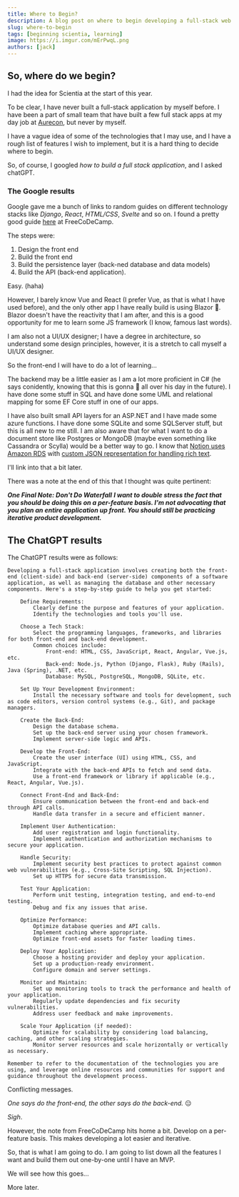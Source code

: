 ```yaml
---
title: Where to Begin?
description: A blog post on where to begin developing a full-stack web application
slug: where-to-begin
tags: [beginning scientia, learning]
image: https://i.imgur.com/mErPwqL.png
authors: [jack]
---
```


## So, where do we begin?

I had the idea for Scientia at the start of this year.

To be clear, I have never built a full-stack application by myself before. I have been a part of small team that have built a few full stack apps at my day job at [Aurecon](https:///www.aurecongroup.com), but never by myself.

I have a vague idea of some of the technologies that I may use, and I have a rough list of features I wish to implement, but it is a hard thing to decide where to begin.

So, of course, I googled *how to build a full stack application*, and I asked chatGPT.
<!--truncate-->
### The Google results

Google gave me a bunch of links to random guides on different technology stacks like *Django*, *React*, *HTML/CSS*, *Svelte* and so on. I found a pretty good guide [here](https://www.freecodecamp.org/news/how-to-build-a-full-stack-application-from-start-to-finish/) at FreeCoDeCamp.

The steps were:

1. Design the front end
2. Build the front end
3. Build the persistence layer (back-ned database and data models)
4. Build the API (back-end application).

Easy. (haha)

However, I barely know Vue and React (I prefer Vue, as that is what I have used before), and the only other app I have really build is using Blazor :shit:. Blazor doesn't have the reactivity that I am after, and this is a good opportunity for me to learn some JS framework (I know, famous last words).

I am also not a UI/UX designer; I have a degree in architecture, so understand some design principles, however, it is a stretch to call myself a UI/UX designer.

So the front-end I will have to do a lot of learning...

The backend may be a little easier as I am a lot more proficient in C# (he says conidently, knowing that this is gonna :shit: all over his day in the future). I have done some stuff in SQL and have done some UML and relational mapping for some EF Core stuff in one of our apps.

I have also built small API layers for an ASP.NET and I have made some azure functions. I have done some SQLite and some SQLServer stuff, but this is all new to me still. I am also aware that for what I want to do a document store like Postgres or MongoDB (maybe even something like Cassandra or Scylla) would be a better way to go. I know that [Notion uses Amazon RDS](https://www.notion.so/blog/the-great-re-shard) with [custom JSON representation for handling rich text](https://www.notion.so/blog/creating-the-notion-api).

I'll link into that a bit later.

There was a note at the end of this that I thought was quite pertinent:

***One Final Note: Don't Do Waterfall***
***I want to double stress the fact that you should be doing this on a per-feature basis. I'm not advocating that you plan an entire application up front. You should still be practicing iterative product development.***

## The ChatGPT results

The ChatGPT results were as follows:

```text
Developing a full-stack application involves creating both the front-end (client-side) and back-end (server-side) components of a software application, as well as managing the database and other necessary components. Here's a step-by-step guide to help you get started:

    Define Requirements:
        Clearly define the purpose and features of your application.
        Identify the technologies and tools you'll use.

    Choose a Tech Stack:
        Select the programming languages, frameworks, and libraries for both front-end and back-end development.
        Common choices include:
            Front-end: HTML, CSS, JavaScript, React, Angular, Vue.js, etc.
            Back-end: Node.js, Python (Django, Flask), Ruby (Rails), Java (Spring), .NET, etc.
            Database: MySQL, PostgreSQL, MongoDB, SQLite, etc.

    Set Up Your Development Environment:
        Install the necessary software and tools for development, such as code editors, version control systems (e.g., Git), and package managers.

    Create the Back-End:
        Design the database schema.
        Set up the back-end server using your chosen framework.
        Implement server-side logic and APIs.

    Develop the Front-End:
        Create the user interface (UI) using HTML, CSS, and JavaScript.
        Integrate with the back-end APIs to fetch and send data.
        Use a front-end framework or library if applicable (e.g., React, Angular, Vue.js).

    Connect Front-End and Back-End:
        Ensure communication between the front-end and back-end through API calls.
        Handle data transfer in a secure and efficient manner.

    Implement User Authentication:
        Add user registration and login functionality.
        Implement authentication and authorization mechanisms to secure your application.

    Handle Security:
        Implement security best practices to protect against common web vulnerabilities (e.g., Cross-Site Scripting, SQL Injection).
        Set up HTTPS for secure data transmission.

    Test Your Application:
        Perform unit testing, integration testing, and end-to-end testing.
        Debug and fix any issues that arise.

    Optimize Performance:
        Optimize database queries and API calls.
        Implement caching where appropriate.
        Optimize front-end assets for faster loading times.

    Deploy Your Application:
        Choose a hosting provider and deploy your application.
        Set up a production-ready environment.
        Configure domain and server settings.

    Monitor and Maintain:
        Set up monitoring tools to track the performance and health of your application.
        Regularly update dependencies and fix security vulnerabilities.
        Address user feedback and make improvements.

    Scale Your Application (if needed):
        Optimize for scalability by considering load balancing, caching, and other scaling strategies.
        Monitor server resources and scale horizontally or vertically as necessary.

Remember to refer to the documentation of the technologies you are using, and leverage online resources and communities for support and guidance throughout the development process.
```

Conflicting messages.

*One says do the front-end, the other says do the back-end.* :expressionless:

*Sigh*.

However, the note from FreeCoDeCamp hits home a bit. Develop on a per-feature basis. This makes developing a lot easier and iterative.

So, that is what I am going to do. I am going to list down all the features I want and build them out one-by-one until I have an MVP.

We will see how this goes...

More later.
